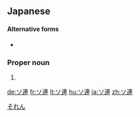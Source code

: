 ==Japanese==
{{ja-kanjitab|れん|yomi=on}}

====Alternative forms====
* {{qualifier|rare}} {{ja-l|蘇連}}

===Proper noun===
{{ja-noun|ソれん}}

# {{abbreviation of|ソビエト連邦||the [[Soviet Union]]|tr=sobieto renpou}}

[[Category:ja:Countries|それん]]

[[de:ソ連]]
[[fr:ソ連]]
[[lt:ソ連]]
[[hu:ソ連]]
[[ja:ソ連]]
[[zh:ソ連]]